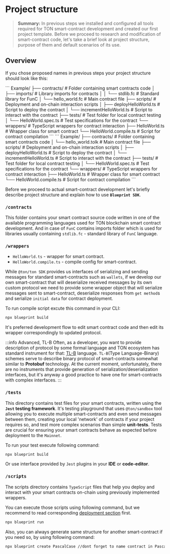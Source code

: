 
# Project structure

> **Summary:** In previous steps we installed and configured all tools required for TON smart-contract development and created our first project template. Before we proceed to research and modification of smart-contract code, let's take a brief look at project structure, purpose of them and default scenarios of its use.

## Overview

If you chose proposed names in previous steps your project structure should look like this:

<Tabs groupId="language">
<TabItem value="FunC" label="FunC">
```
Example/
├── contracts/           # Folder containing smart contracts code
│   ├── imports/         # Library imports for contracts
│   │   └── stdlib.fc    # Standard library for FunC
│   └── hello_world.fc   # Main contract file
├── scripts/             # Deployment and on-chain interaction scripts
│   ├── deployHelloWorld.ts     # Script to deploy the contract
│   └── incrementHelloWorld.ts  # Script to interact with the contract
├── tests/               # Test folder for local contract testing
│   └── HelloWorld.spec.ts      # Test specifications for the contract
└── wrappers/            # TypeScript wrappers for contract interaction
    ├── HelloWorld.ts           # Wrapper class for smart contract
    └── HelloWorld.compile.ts   # Script for contract compilation
```
</TabItem>
<TabItem value="Tolk" label="Tolk">
```
Example/
├── contracts/           # Folder containing smart contracts code
│   └── hello_world.tolk # Main contract file
├── scripts/             # Deployment and on-chain interaction scripts
│   ├── deployHelloWorld.ts     # Script to deploy the contract
│   └── incrementHelloWorld.ts  # Script to interact with the contract
├── tests/               # Test folder for local contract testing
│   └── HelloWorld.spec.ts      # Test specifications for the contract
└── wrappers/            # TypeScript wrappers for contract interaction
    ├── HelloWorld.ts           # Wrapper class for smart contract
    └── HelloWorld.compile.ts   # Script for contract compilation
```
</TabItem>
</Tabs>

Before we proceed to actual smart-contract development let's briefly describe project structure and explain how to use **`Blueprint SDK`**.

### `/contracts`

This folder contains your smart contract source code written in one of the available programming languages used for TON blockchain smart contract development. And in case of `FunC` contains imports folder which is used for libraries usually containing `stdlib.fc` - standard library of `FunC` language.

### `/wrappers`

- `HelloWorld.ts` - wrapper for smart contract.
- `HelloWorld.compile.ts` - compile config for smart-contract.

While `@ton/ton SDK` provides us interfaces of serializing and sending messages for standard smart-contracts such as `wallets`, if we develop our own smart-contract that will deserialize received messages by its own custom protocol we need to provide some wrapper object that will serialize messages sent to smart-contract, deserialize responses from `get method`s and serialize `initial data` for contract deployment.

To run compile script excute this command in your CLI:

```bash
npx blueprint build
```

It's preferred development flow to edit smart contract code and then edit its wrapper correspondingly to updated protocol.

:::info Advanced, TL-B
Often, as a developer, you want to provide description of protocol by some formal language and TON ecosystem has standard instrument for that: [TL-B](/v3/documentation/data-formats/tlb/tl-b-language) language. `TL-B`(Type Language-Binary) schemes serve to describe binary protocol of smart-contracts somewhat similar to **Protobuf** technology. At the current moment, unfortunately, there are no instruments that provide generation of serialization/deserialization interfaces, but it's anyway a good practice to have one for smart-contracts with complex interfaces.
:::

### `/tests`

This directory contains test files for your smart contracts, written using the **`Jest` testing framework**. It's testing playground that uses `@ton/sandbox` tool allowing you to execute multiple smart-contracts and even send messages between them, creating your local 'network' of contracts if your project requires so, and test more complex scenarios than simple **unit-tests**. Tests are crucial for ensuring your smart contracts behave as expected before deployment to the `Mainnet`.

To run your test execute following command: 

```bash
npx blueprint build
```

Or use interface provided by `Jest` plugins in your **IDE** or **code-editor**.

### `/scripts`

The scripts directory contains `TypeScript` files that help you deploy and interact with your smart contracts on-chain using previously implemented wrappers.

You can execute those scripts using following command, but we recommend to read corresponding [deployment section](/ref/to/deployment/section) first.

```bash
npx blueprint run 
```

Also, you can always generate same structure for another smart-contract if you need so, by using following command:

```bash
npx blueprint create PascalCase //dont forget to name contract in PascalCase
```

